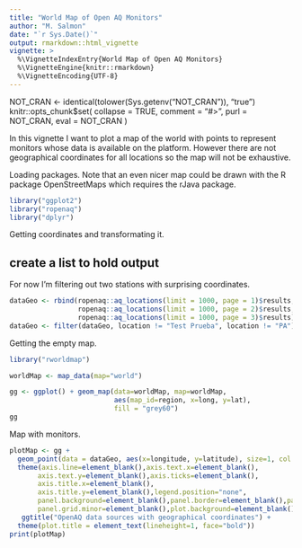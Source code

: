 ```yaml
---
title: "World Map of Open AQ Monitors"
author: "M. Salmon"
date: "`r Sys.Date()`"
output: rmarkdown::html_vignette
vignette: >
  %\VignetteIndexEntry{World Map of Open AQ Monitors}
  %\VignetteEngine{knitr::rmarkdown}
  %\VignetteEncoding{UTF-8}
---
```

NOT_CRAN <- identical(tolower(Sys.getenv("NOT_CRAN")), "true")
knitr::opts_chunk$set(
  collapse = TRUE,
  comment = "#>",
  purl = NOT_CRAN,
  eval = NOT_CRAN
)

In this vignette I want to plot a map of the world with points to represent monitors whose data is available on the platform. However there are not geographical coordinates for all locations so the map will not be exhaustive.

Loading packages. Note that an even nicer map could be drawn with the R package OpenStreetMaps which requires the rJava package.

```r
library("ggplot2")
library("ropenaq")
library("dplyr")
```

Getting coordinates and transformating it. 



## create a list to hold output

For now I'm filtering out two stations with surprising coordinates.

```r
dataGeo <- rbind(ropenaq::aq_locations(limit = 1000, page = 1)$results,
                 ropenaq::aq_locations(limit = 1000, page = 2)$results,
                 ropenaq::aq_locations(limit = 1000, page = 3)$results)
dataGeo <- filter(dataGeo, location != "Test Prueba", location != "PA")
```

Getting the empty map.

```r


library("rworldmap")

worldMap <- map_data(map="world")

gg <- ggplot() + geom_map(data=worldMap, map=worldMap,
                          aes(map_id=region, x=long, y=lat),
                          fill = "grey60")
gg
```

Map with monitors.

```r
plotMap <- gg +
  geom_point(data = dataGeo, aes(x=longitude, y=latitude), size=1, col = "#EE9F8E")+
  theme(axis.line=element_blank(),axis.text.x=element_blank(),
       axis.text.y=element_blank(),axis.ticks=element_blank(),
       axis.title.x=element_blank(),
       axis.title.y=element_blank(),legend.position="none",
       panel.background=element_blank(),panel.border=element_blank(),panel.grid.major=element_blank(),
       panel.grid.minor=element_blank(),plot.background=element_blank())+
   ggtitle("OpenAQ data sources with geographical coordinates") +
  theme(plot.title = element_text(lineheight=1, face="bold"))
print(plotMap)

```
